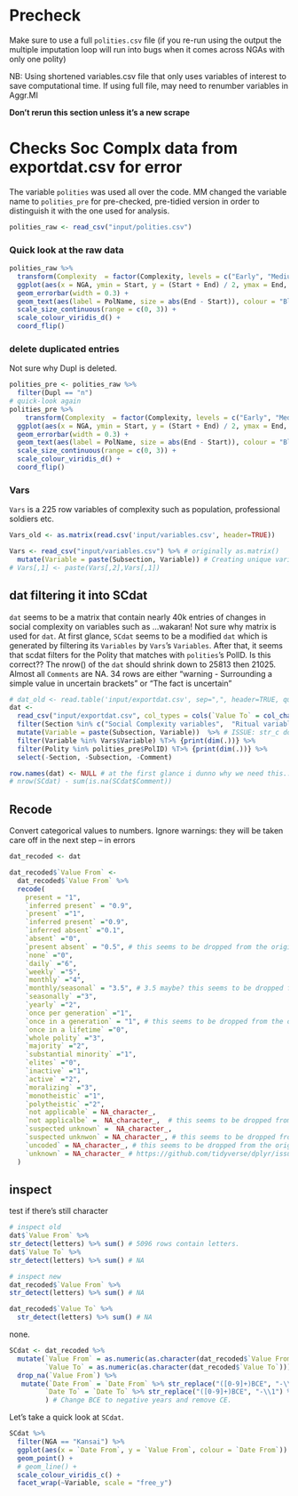# Precheck

Make sure to use a full `polities.csv` file (if you re-run using the output the multiple imputation loop will run into bugs when it comes across NGAs with only one polity)

NB: Using shortened variables.csv file that only uses variables of interest to save computational time. If using full file, may need to renumber variables in Aggr.MI

**Don't rerun this section unless it's a new scrape**
  

# Checks Soc Complx data from exportdat.csv for error

The variable `polities` was used all over the code. MM changed the variable name to `polities_pre` for pre-checked, pre-tidied version in order to distinguish it with the one used for analysis. 

```r
polities_raw <- read_csv("input/polities.csv")
```

### Quick look at the raw data

```r
polities_raw %>% 
  transform(Complexity  = factor(Complexity, levels = c("Early", "Medium", "Late"))) %>% 
  ggplot(aes(x = NGA, ymin = Start, y = (Start + End) / 2, ymax = End, colour = Complexity)) +
  geom_errorbar(width = 0.3) +
  geom_text(aes(label = PolName, size = abs(End - Start)), colour = "Black", vjust = -0.1, show.legend = FALSE) + # angle = 90
  scale_size_continuous(range = c(0, 3)) +
  scale_colour_viridis_d() +
  coord_flip()

```

### delete duplicated entries 

Not sure why Dupl is deleted.

```r


polities_pre <- polities_raw %>% 
  filter(Dupl == "n")
# quick-look again
polities_pre %>% 
    transform(Complexity  = factor(Complexity, levels = c("Early", "Medium", "Late"))) %>% 
  ggplot(aes(x = NGA, ymin = Start, y = (Start + End) / 2, ymax = End, colour = Complexity)) +
  geom_errorbar(width = 0.3) +
  geom_text(aes(label = PolName, size = abs(End - Start)), colour = "Black", vjust = -0.1, show.legend = FALSE) + # angle = 90
  scale_size_continuous(range = c(0, 3)) +
  scale_colour_viridis_d() +
  coord_flip()

```

### Vars


`Vars` is a 225 row variables of complexity such as population, professional soldiers etc.

```r
Vars_old <- as.matrix(read.csv('input/variables.csv', header=TRUE))

Vars <- read_csv("input/variables.csv") %>% # originally as.matrix()
  mutate(Variable = paste(Subsection, Variable)) # Creating unique variable/section combinations
# Vars[,1] <- paste(Vars[,2],Vars[,1]) 
```


## dat filtering it into SCdat

`dat` seems to be a matrix that contain nearly 40k entries of changes in social complexity on variables such as ...wakaran! 
Not sure why matrix is used for `dat`. 
At first glance, `SCdat` seems to be a modified `dat` which is generated by filtering its `Variables` by `Vars`'s `Variables`. 
After that, it seems that scdat filters for the Polity that matches with `polities`'s PolID.
Is this correct??
The nrow() of the `dat` should shrink down to 25813 then 21025. Almost all `Comments` are NA. 34 rows are either "warning - Surrounding a simple value in uncertain brackets" or "The fact is uncertain" 

```r
# dat_old <- read.table('input/exportdat.csv', sep=",", header=TRUE, quote = "", colClasses = "character")
dat <- 
  read_csv("input/exportdat.csv", col_types = cols(`Value To` = col_character())) %>%  # without col_types, returns parsing failures on row 5342, 18249, 18750. maybe col_double is more suitable? DUNNO
  filter(Section %in% c("Social Complexity variables",  "Ritual variables", "Religion and Normative Ideology"))  %>%   # Section is set in !MI.R
  mutate(Variable = paste(Subsection, Variable))  %>% # ISSUE: str_c does not work: "a" + NA = NA. 
  filter(Variable %in% Vars$Variable) %T>% {print(dim(.))} %>%  
  filter(Polity %in% polities_pre$PolID) %T>% {print(dim(.))} %>% 
  select(-Section, -Subsection, -Comment)

row.names(dat) <- NULL # at the first glance i dunno why we need this... we'll get back to this ISSUE
# nrow(SCdat) - sum(is.na(SCdat$Comment))
```


## Recode

Convert categorical values to numbers. Ignore warnings: they will be taken care off in the next step -- in errors

```r

dat_recoded <- dat

dat_recoded$`Value From` <- 
  dat_recoded$`Value From` %>% 
  recode(
    present = "1", 
    `inferred present` = "0.9",
    `present` ="1",   
    `inferred present` ="0.9",   
    `inferred absent` ="0.1",   
    `absent` ="0",   
    `present absent` = "0.5", # this seems to be dropped from the original Nature script, but had to be included. not sure how to code this though. tentatively putting 0.5.
    `none` ="0",
    `daily` ="6",   
    `weekly` ="5",
    `monthly` ="4",  
    `monthly/seasonal` = "3.5", # 3.5 maybe? this seems to be dropped from the original Nature script, but had to be included.
    `seasonally` ="3",  
    `yearly` ="2",   
    `once per generation` ="1",   
    `once in a generation` = "1", # this seems to be dropped from the original Nature script, but had to be included.
    `once in a lifetime` ="0",    
    `whole polity` ="3",      
    `majority` ="2",      
    `substantial minority` ="1",      
    `elites` ="0",          
    `inactive` ="1",
    `active` ="2",          
    `moralizing` ="3",          
    `monotheistic` ="1",     
    `polytheistic` ="2",                                                     
    `not applicable` = NA_character_,      
    `not applicalbe` =  NA_character_,  # this seems to be dropped from the original Nature script, but had to be included.
    `suspected unknown` =  NA_character_,      
    `suspected unknwon` = NA_character_, # this seems to be dropped from the original Nature script, but had to be included.
    `uncoded` = NA_character_, # this seems to be dropped from the original Nature script, but had to be included.
    `unknown` = NA_character_ # https://github.com/tidyverse/dplyr/issues/3202
  )
```

## inspect

test if there's still character

```r

# inspect old
dat$`Value From` %>% 
str_detect(letters) %>% sum() # 5096 rows contain letters.
dat$`Value To` %>% 
str_detect(letters) %>% sum() # NA

# inspect new
dat_recoded$`Value From` %>% 
str_detect(letters) %>% sum() # NA

dat_recoded$`Value To` %>% 
  str_detect(letters) %>% sum() # NA

```
none.


```r
SCdat <- dat_recoded %>%
  mutate(`Value From` = as.numeric(as.character(dat_recoded$`Value From`)),
         `Value To` = as.numeric(as.character(dat_recoded$`Value To`))) %>%  # Convert characters "100" to `100` by `as.character() %>% as.numeric()`. not sure if this is doing fine
  drop_na(`Value From`) %>% 
   mutate(`Date From` = `Date From` %>% str_replace("([0-9]+)BCE", "-\\1") %>% str_replace("([0-9]+)CE", "\\1") %>% as.integer() , 
         `Date To` = `Date To` %>% str_replace("([0-9]+)BCE", "-\\1") %>% str_replace("([0-9]+)CE", "\\1") %>% as.integer()
         ) # Change BCE to negative years and remove CE. 
```

Let's take a quick look at `SCdat`.
```r
SCdat %>% 
  filter(NGA == "Kansai") %>% 
  ggplot(aes(x = `Date From`, y = `Value From`, colour = `Date From`)) +
  geom_point() +
  # geom_line() +
  scale_colour_viridis_c() +
  facet_wrap(~Variable, scale = "free_y")
```

